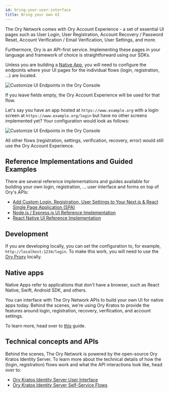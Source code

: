 ```yaml
---
id: bring-your-user-interface
title: Bring your own UI
---
```


The Ory Network comes with Ory Account Experience - a set of essential UI pages such as User Login, User Registration, Account
Recovery / Password Reset, Account Verification / Email Verification, User Settings, and more.

Furthermore, Ory is an API-first service. Implementing these pages in your language and framework of choice is straightforward
using our SDKs.

Unless you are building a [Native App](#native-apps), you will need to configure the endpoints where your UI pages for the
individual flows (login, registration, ...) are located.

![Customize UI Endpoints in the Ory Console](_static/bring-your-user-interface/cloud-config.png)

If you leave fields empty, the Ory Account Experience will be used for that flow.

Let's say you have an app hosted at `https://www.example.org` with a login screen at `https://www.example.org/login` but have no
other screens implemented yet? Your configuration would look as follows:

![Customize UI Endpoints in the Ory Console](_static/bring-your-user-interface/login-ui.png)

All other flows (registration, settings, verification, recovery, error) would still use the Ory Account Experience.

## Reference Implementations and Guided Examples

There are several reference implementations and guides available for building your own login, registration, ... user interface and
forms on top of Ory's APIs:

- [Add Custom Login, Registration, User Settings to Your Next.js & React Single Page Application (SPA)](https://www.ory.sh/nextjs-authentication-spa-custom-flows-open-source/)
- [Node.js / Express.js UI Reference Implementation](https://github.com/ory/kratos-selfservice-ui-node)
- [React Native UI Reference Implementation](https://github.com/ory/kratos-selfservice-ui-react-native)

## Development

If you are developing locally, you can set the configuration to, for example, `http://localhost:1234/login`. To make this work,
you will need to use the [Ory Proxy](./cli/proxy-and-tunnel) locally.

## Native apps

Native Apps refer to applications that don't have a browser, such as React Native, Swift, Android SDK, and others.

You can interface with The Ory Network APIs to build your own UI for native apps today. Behind the scenes, we're using Ory Kratos
to provide the features around login, registration, recovery, verification, and account settings.

To learn more, head over to [this](../getting-started/integrate-auth/react-native) guide.

## Technical concepts and APIs

Behind the scenes, The Ory Network is powered by the open-source Ory Kratos Identity Server. To learn more about the technical
details of how the (login, registration) flows work and what the API interactions look like, head over to:

- [Ory Kratos Identity Server User Interface](https://www.ory.sh/kratos/docs/concepts/ui-user-interface)
- [Ory Kratos Identity Server Self-Service Flows](https://www.ory.sh/kratos/docs/self-service)
